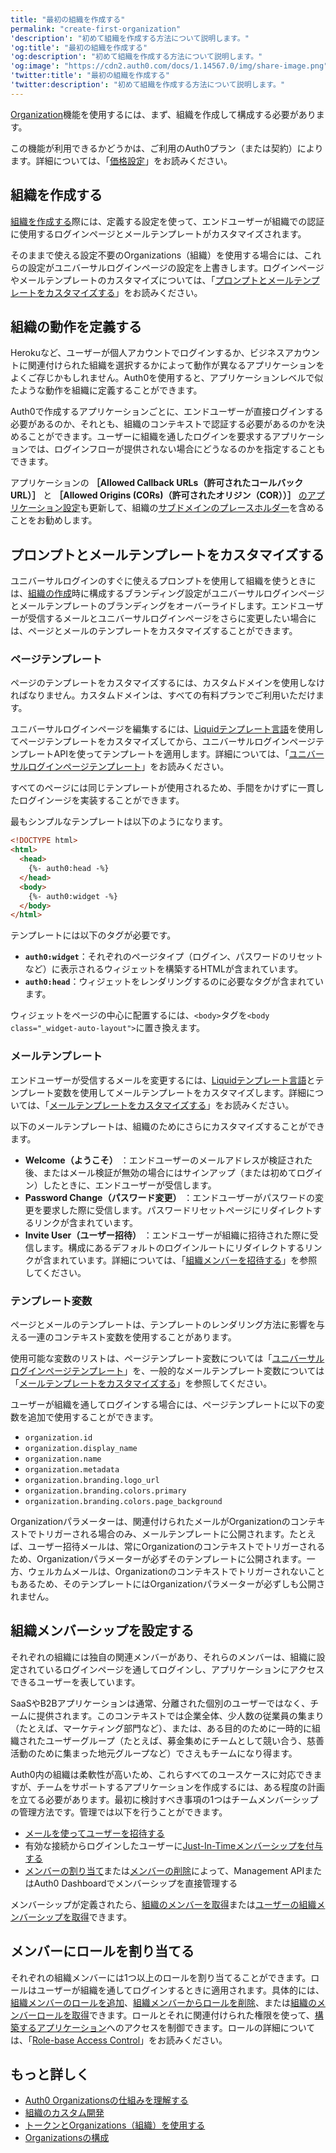```yaml
---
title: "最初の組織を作成する"
permalink: "create-first-organization"
'description': "初めて組織を作成する方法について説明します。"
'og:title': "最初の組織を作成する"
'og:description': "初めて組織を作成する方法について説明します。"
'og:image': "https://cdn2.auth0.com/docs/1.14567.0/img/share-image.png"
'twitter:title': "最初の組織を作成する"
'twitter:description': "初めて組織を作成する方法について説明します。"
---
```


[Organization](/ja-jp/manage-users/organizations/organizations-overview)機能を使用するには、まず、組織を作成して構成する必要があります。

<Card title="利用可能性はAuth0プランによって異なる">

この機能が利用できるかどうかは、ご利用のAuth0プラン（または契約）によります。詳細については、「[価格設定](https://auth0.com/pricing)」をお読みください。

</Card>

## 組織を作成する

[組織を作成する](/ja-jp/manage-users/organizations/configure-organizations/create-organizations)際には、定義する設定を使って、エンドユーザーが組織での認証に使用するログインページとメールテンプレートがカスタマイズされます。

そのままで使える設定不要のOrganizations（組織）を使用する場合には、これらの設定がユニバーサルログインページの設定を上書きします。ログインページやメールテンプレートのカスタマイズについては、「[プロンプトとメールテンプレートをカスタマイズする](#customize-prompts-and-email-templates)」をお読みください。

## 組織の動作を定義する

Herokuなど、ユーザーが個人アカウントでログインするか、ビジネスアカウントに関連付けられた組織を選択するかによって動作が異なるアプリケーションをよくご存じかもしれません。Auth0を使用すると、アプリケーションレベルで似たような動作を組織に定義することができます。

Auth0で作成するアプリケーションごとに、エンドユーザーが直接ログインする必要があるのか、それとも、組織のコンテキストで認証する必要があるのかを決めることができます。ユーザーに組織を通したログインを要求するアプリケーションでは、ログインフローが提供されない場合にどうなるのかを指定することもできます。

アプリケーションの **［Allowed Callback URLs（許可されたコールバックURL）］** と **［Allowed Origins (CORs)（許可されたオリジン（COR））］** [のアプリケーション設定](/ja-jp/get-started/applications/application-settings)も更新して、組織の[サブドメインのプレースホルダー](/ja-jp/get-started/applications/wildcards-for-subdomains)を含めることをお勧めします。

## プロンプトとメールテンプレートをカスタマイズする

ユニバーサルログインのすぐに使えるプロンプトを使用して組織を使うときには、[組織の作成](/ja-jp/manage-users/organizations/configure-organizations/create-organizations)時に構成するブランディング設定がユニバーサルログインページとメールテンプレートのブランディングをオーバーライドします。エンドユーザーが受信するメールとユニバーサルログインページをさらに変更したい場合には、ページとメールのテンプレートをカスタマイズすることができます。

### ページテンプレート

<Callout icon="file-lines" color="#0EA5E9" iconType="regular">

ページのテンプレートをカスタマイズするには、カスタムドメインを使用しなければなりません。カスタムドメインは、すべての有料プランでご利用いただけます。

</Callout>

ユニバーサルログインページを編集するには、[Liquidテンプレート言語](https://shopify.github.io/liquid/)を使用してページテンプレートをカスタマイズしてから、ユニバーサルログインページテンプレートAPIを使ってテンプレートを適用します。詳細については、「[ユニバーサルログインページテンプレート](/ja-jp/customize/login-pages/universal-login/customize-templates)」をお読みください。

すべてのページには同じテンプレートが使用されるため、手間をかけずに一貫したログインージを実装することができます。

最もシンプルなテンプレートは以下のようになります。

```html lines
<!DOCTYPE html>
<html>
  <head>
    {%- auth0:head -%}
  </head>
  <body>
    {%- auth0:widget -%}
  </body>
</html>
```

テンプレートには以下のタグが必要です。

* **`auth0:widget`**：それぞれのページタイプ（ログイン、パスワードのリセットなど）に表示されるウィジェットを構築するHTMLが含まれています。
* **`auth0:head`**：ウィジェットをレンダリングするのに必要なタグが含まれています。

ウィジェットをページの中心に配置するには、`<body>`タグを`<body class="_widget-auto-layout">`に置き換えます。

### メールテンプレート

エンドユーザーが受信するメールを変更するには、[Liquidテンプレート言語](https://shopify.github.io/liquid/)とテンプレート変数を使用してメールテンプレートをカスタマイズします。詳細については、「[メールテンプレートをカスタマイズする](/ja-jp/customize/email/email-templates)」をお読みください。

以下のメールテンプレートは、組織のためにさらにカスタマイズすることができます。

* **Welcome（ようこそ）** ：エンドユーザーのメールアドレスが検証された後、またはメール検証が無効の場合にはサインアップ（または初めてログイン）したときに、エンドユーザーが受信します。
* **Password Change（パスワード変更）** ：エンドユーザーがパスワードの変更を要求した際に受信します。パスワードリセットページにリダイレクトするリンクが含まれています。
* **Invite User（ユーザー招待）** ：エンドユーザーが組織に招待された際に受信します。構成にあるデフォルトのログインルートにリダイレクトするリンクが含まれています。詳細については、「[組織メンバーを招待する](/ja-jp/manage-users/organizations/configure-organizations/invite-members)」を参照してください。

### テンプレート変数

ページとメールのテンプレートは、テンプレートのレンダリング方法に影響を与える一連のコンテキスト変数を使用することがあります。

使用可能な変数のリストは、ページテンプレート変数については「[ユニバーサルログインページテンプレート](/ja-jp/customize/login-pages/universal-login/customize-templates)」を、一般的なメールテンプレート変数については「[メールテンプレートをカスタマイズする](/ja-jp/customize/email/email-templates)」を参照してください。

ユーザーが組織を通してログインする場合には、ページテンプレートに以下の変数を追加で使用することができます。

* `organization.id`
* `organization.display_name`
* `organization.name`
* `organization.metadata`
* `organization.branding.logo_url`
* `organization.branding.colors.primary`
* `organization.branding.colors.page_background`

<Callout icon="file-lines" color="#0EA5E9" iconType="regular">

Organizationパラメーターは、関連付けられたメールがOrganizationのコンテキストでトリガーされる場合のみ、メールテンプレートに公開されます。たとえば、ユーザー招待メールは、常にOrganizationのコンテキストでトリガーされるため、Organizationパラメーターが必ずそのテンプレートに公開されます。一方、ウェルカムメールは、Organizationのコンテキストでトリガーされないこともあるため、そのテンプレートにはOrganizationパラメーターが必ずしも公開されません。

</Callout>

## 組織メンバーシップを設定する

それぞれの組織には独自の関連メンバーがあり、それらのメンバーは、組織に設定されているログインページを通してログインし、アプリケーションにアクセスできるユーザーを表しています。

SaaSやB2Bアプリケーションは通常、分離された個別のユーザーではなく、チームに提供されます。このコンテキストでは企業全体、少人数の従業員の集まり（たとえば、マーケティング部門など）、または、ある目的のために一時的に組織されたユーザーグループ（たとえば、募金集めにチームとして競い合う、慈善活動のために集まった地元グループなど）でさえもチームになり得ます。

Auth0内の組織は柔軟性が高いため、これらすべてのユースケースに対応できますが、チームをサポートするアプリケーションを作成するには、ある程度の計画を立てる必要があります。最初に検討すべき事項の1つはチームメンバーシップの管理方法です。管理では以下を行うことができます。

* [メールを使ってユーザーを招待する](/ja-jp/manage-users/organizations/configure-organizations/invite-members)
* 有効な接続からログインしたユーザーに[Just-In-Timeメンバーシップを付与する](/ja-jp/manage-users/organizations/configure-organizations/grant-just-in-time-membership)
* [メンバーの割り当て](/ja-jp/manage-users/organizations/configure-organizations/assign-members)または[メンバーの削除](/ja-jp/manage-users/organizations/configure-organizations/remove-members)によって、<Tooltip data-tooltip-id="react-containers-DefinitionTooltip-0" href="/ja-jp/glossary?term=management-api" tip="Management API: 顧客が管理タスクを実行できるようにするための製品。" cta="用語集の表示">Management API</Tooltip>または<Tooltip data-tooltip-id="react-containers-DefinitionTooltip-0" href="/ja-jp/glossary?term=auth0-dashboard" tip="Auth0 Dashboard: サービスを構成するためのAuth0の主製品。" cta="用語集の表示">Auth0 Dashboard</Tooltip>でメンバーシップを直接管理する

メンバーシップが定義されたら、[組織のメンバーを取得](/ja-jp/manage-users/organizations/configure-organizations/retrieve-members)または[ユーザーの組織メンバーシップを取得](/ja-jp/manage-users/organizations/configure-organizations/retrieve-user-membership)できます。

## メンバーにロールを割り当てる

それぞれの組織メンバーには1つ以上のロールを割り当てることができます。ロールはユーザーが組織を通してログインするときに適用されます。具体的には、[組織メンバーのロールを追加](/ja-jp/manage-users/organizations/configure-organizations/add-member-roles)、[組織メンバーからロールを削除](/ja-jp/manage-users/organizations/configure-organizations/remove-member-roles)、または[組織のメンバーロールを取得](/ja-jp/manage-users/organizations/configure-organizations/retrieve-member-roles)できます。ロールとそれに関連付けられた権限を使って、[構築するアプリケーション](/ja-jp/manage-users/organizations/custom-development)へのアクセスを制御できます。ロールの詳細については、「[Role-base Access Control](/ja-jp/manage-users/access-control/rbac)」をお読みください。

## もっと詳しく

* [Auth0 Organizationsの仕組みを理解する](/ja-jp/manage-users/organizations/organizations-overview)
* [組織のカスタム開発](/ja-jp/manage-users/organizations/custom-development)
* [トークンとOrganizations（組織）を使用する](/ja-jp/manage-users/organizations/using-tokens)
* [Organizationsの構成](/ja-jp/manage-users/organizations/configure-organizations)